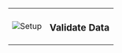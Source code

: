 <span>
    <table class="borderless">
        <tr>
            <td id="_universal_map_icons">
                <img
                  src={require('../../images/universal_map/Checkmark-active.png').default}
                  alt="Setup"
                />
            </td>
            <td>
                <h3>
                    Validate Data
                </h3>
            </td>
        </tr>
    </table>
</span>